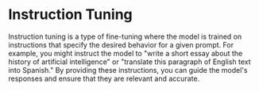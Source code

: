 # Instruction Tuning

Instruction tuning is a type of fine-tuning where the model is trained on instructions that specify the desired behavior for a given prompt. For example, you might instruct the model to "write a short essay about the history of artificial intelligence" or "translate this paragraph of English text into Spanish." By providing these instructions, you can guide the model's responses and ensure that they are relevant and accurate.